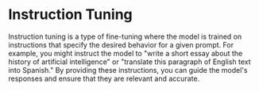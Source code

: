 # Instruction Tuning

Instruction tuning is a type of fine-tuning where the model is trained on instructions that specify the desired behavior for a given prompt. For example, you might instruct the model to "write a short essay about the history of artificial intelligence" or "translate this paragraph of English text into Spanish." By providing these instructions, you can guide the model's responses and ensure that they are relevant and accurate.